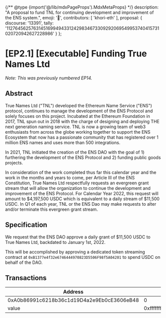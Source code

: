 {/** @type {import('@/lib/mdxPageProps').MdxMetaProps} */}
    description: "A proposal to fund TNL for continuing development and improvement of the ENS system.",
    emoji: '📙',
    contributors: [
        'khori-eth'
    ],
    proposal: {
        discourse: '13391',
        tally: '112764562576314516994943312429834673309292069549953740415731020720942627228986'
    }
};

# [EP2.1] [Executable] Funding True Names Ltd

_Note: This was previously numbered EP14._

## Abstract

True Names Ltd ("TNL") developed the Ethereum Name Service ("ENS") protocol, continues to manage the development of the ENS Protocol and solely focuses on this project. Incubated at the Ethereum Foundation in 2017, TNL spun out in 2018 with the charge of designing and deploying THE next generation naming service. TNL is now a growing team of web3 enthusiasts from across the globe working together to support the ENS Ecosystem that now has a passionate community that has registered over 1 million ENS names and uses more than 500 integrations.

In 2021, TNL initiated the creation of the ENS DAO with the goal of 1) furthering the development of the ENS Protocol and 2) funding public goods projects.

In consideration of the work completed thus far this calendar year and the work in the months and years to come, per Article III of the ENS Constitution, True Names Ltd respectfully requests an evergreen grant stream that will allow the organization to continue the development and improvement of the ENS Protocol. For Calendar Year 2022, this request will amount to $4,197,500 USDC which is equivalent to a daily stream of $11,500 USDC. In Q1 of each year, TNL or the ENS Dao may make requests to alter and/or terminate this evergreen grant stream.

## Specification

We request that the ENS DAO approve a daily grant of $11,500 USDC to True Names Ltd, backdated to January 1st, 2022.

This will be accomplished by approving a dedicated token streaming contract at `0xB1377e4f32e6746444970823D5506F98f5A04201` to spend USDC on behalf of the DAO.

## Transactions

| Address                                    | Value                                                              | Function | Argument | Value                                      |
| ------------------------------------------ | ------------------------------------------------------------------ | -------- | -------- | ------------------------------------------ |
| 0xA0b86991c6218b36c1d19D4a2e9Eb0cE3606eB48 | 0                                                                  | approve  | spender  | 0xB1377e4f32e6746444970823D5506F98f5A04201 |
| value                                      | 0xffffffffffffffffffffffffffffffffffffffffffffffffffffffffffffffff |          |          |                                            |
